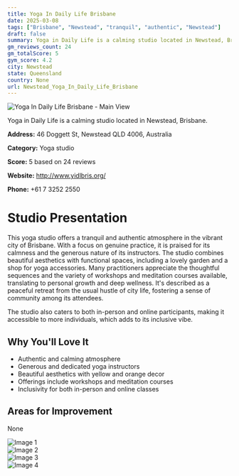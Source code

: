 ```yaml
---
title: Yoga In Daily Life Brisbane
date: 2025-03-08
tags: ["Brisbane", "Newstead", "tranquil", "authentic", "Newstead"]  
draft: false
summary: Yoga in Daily Life is a calming studio located in Newstead, Brisbane.
gm_reviews_count: 24
gm_totalScore: 5
gym_score: 4.2
city: Newstead
state: Queensland
country: None
url: Newstead_Yoga_In_Daily_Life_Brisbane
---
```


<div className="aspect-[16/9] relative my-8">
  <img 
    src="https://lh5.googleusercontent.com/p/AF1QipN-M7b6lhhr0AtXieRhR4UQBthBKYCyLzCYnl1r=w1920-h1080-k-no"
    alt="Yoga In Daily Life Brisbane - Main View"
    className="object-cover absolute inset-0 w-full h-full rounded-lg"
  />
</div>

Yoga in Daily Life is a calming studio located in Newstead, Brisbane.

**Address:** 46 Doggett St, Newstead QLD 4006, Australia

**Category:** Yoga studio

**Score:** 5 based on 24 reviews

**Website:** http://www.yidlbris.org/

**Phone:** +61 7 3252 2550

# Studio Presentation

This yoga studio offers a tranquil and authentic atmosphere in the vibrant city of Brisbane. With a focus on genuine practice, it is praised for its calmness and the generous nature of its instructors. The studio combines beautiful aesthetics with functional spaces, including a lovely garden and a shop for yoga accessories. Many practitioners appreciate the thoughtful sequences and the variety of workshops and meditation courses available, translating to personal growth and deep wellness. It's described as a peaceful retreat from the usual hustle of city life, fostering a sense of community among its attendees.

The studio also caters to both in-person and online participants, making it accessible to more individuals, which adds to its inclusive vibe.

## Why You'll Love It

- Authentic and calming atmosphere
- Generous and dedicated yoga instructors
- Beautiful aesthetics with yellow and orange decor
- Offerings include workshops and meditation courses
- Inclusivity for both in-person and online classes

## Areas for Improvement

None

<div className="grid grid-cols-1 xl:grid-cols-2 gap-4 my-8">
<div className="aspect-[4/3] relative"><img src="https://lh3.googleusercontent.com/p/AF1QipOXjzGvaxe1WoNiyndNb993a4s1SGpLb2LD6rsl=w1920-h1080-k-no" alt="Image 1" className="object-cover absolute inset-0 w-full h-full rounded-lg" /></div>
<div className="aspect-[4/3] relative"><img src="https://lh5.googleusercontent.com/p/AF1QipOgAYyFdYnSP7l3Xu2A97_RpGFIxjrleUMHUrh8=w1920-h1080-k-no" alt="Image 2" className="object-cover absolute inset-0 w-full h-full rounded-lg" /></div>
<div className="aspect-[4/3] relative"><img src="https://lh5.googleusercontent.com/p/AF1QipMjhHmTSg_DUs_kHsZRl-3VzL9mud4MJAwCDBr8=w1920-h1080-k-no" alt="Image 3" className="object-cover absolute inset-0 w-full h-full rounded-lg" /></div>
<div className="aspect-[4/3] relative"><img src="https://lh5.googleusercontent.com/p/AF1QipOY-uuR6CIsm3JcxznkQKNDw_7I_smnF8zmyhxK=w1920-h1080-k-no" alt="Image 4" className="object-cover absolute inset-0 w-full h-full rounded-lg" /></div>
</div>